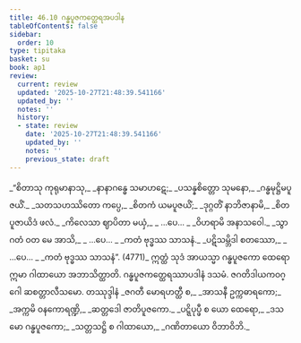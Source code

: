 ```yaml
---
title: 46.10 ဂန္ဓပူဇကတ္ထေရအပဒါန
tableOfContents: false
sidebar:
  order: 10
type: tipitaka
basket: su
book: ap1
review:
  current: review
  updated: '2025-10-27T21:48:39.541166'
  updated_by: ''
  notes: ''
  history:
  - state: review
    date: '2025-10-27T21:48:39.541166'
    updated_by: ''
    notes: ''
    previous_state: draft
---
```



<ReviewStatus review={frontmatter.review} showDetails={true} />

<HypothesisAnnotation frontmatter={frontmatter} />

<DynamicBreadcrumb />

<Division number="63" book="ap1" e="ch" v="20" p="434">

<Paragraph number="5959" type="verses" book="ap1">
_“စိတာသု ကုရုမာနာသု,_  
_နာနာဂန္ဓေ သမာဟဋေ;_  
_ပသန္နစိတ္တော သုမနော,_  
_ဂန္ဓမုဋ္ဌိမပူဇယိံ._  

</Paragraph>

</Division>
<Division number="64" book="ap1" e="ch" v="20" p="434">

<Paragraph number="5960" type="verses" book="ap1">
_သတသဟဿိတော ကပ္ပေ,_  
_စိတကံ ယမပူဇယိံ;_  
_ဒုဂ္ဂတိံ နာဘိဇာနာမိ,_  
_စိတပူဇာယိဒံ ဖလံ._  

</Paragraph>

</Division>
<Division number="65" book="ap1" e="ch" v="20" p="434">

<Paragraph number="5961" type="verses" book="ap1">
_ကိလေသာ ဈာပိတာ မယှံ,_  
_ …ပေ… _  
_ဝိဟရာမိ အနာသဝေါ._  

</Paragraph>

</Division>
<Division number="66" book="ap1" e="ch" v="20" p="434">

<Paragraph number="5962" type="verses" book="ap1">
_သွာဂတံ ဝတ မေ အာသိ,_  
_ …ပေ… _  
_ကတံ ဗုဒ္ဓဿ သာသနံ._  

</Paragraph>

</Division>
<Division number="67" book="ap1" e="ch" v="20" p="434">

<Paragraph number="5963" type="verses" book="ap1">
_ပဋိသမ္ဘိဒါ စတဿော,_  
_ …ပေ… _  
_ကတံ ဗုဒ္ဓဿ သာသနံ”. (4771)_  

</Paragraph>

<Paragraph number="5964" book="ap1">
ဣတ္ထံ သုဒံ အာယသ္မာ ဂန္ဓပူဇကော ထေရော ဣမာ ဂါထာယော အဘာသိတ္ထာတိ.

</Paragraph>
</Division>

<Paragraph number="5965" type="center" book="ap1">
ဂန္ဓပူဇကတ္ထေရဿာပဒါနံ ဒသမံ.



</Paragraph>

<Paragraph number="5966" type="center" book="ap1">
ဇဂတိဒါယကဝဂ္ဂေါ ဆစတ္တာလီသမော.



</Paragraph>

<Paragraph number="5967" type="center" book="ap1">
တဿုဒ္ဒါနံ


</Paragraph>

<Paragraph number="5968" type="verses" book="ap1">
_ဇဂတီ မောရဟတ္ထီ စ,_  
_အာသနီ ဥက္ကဓာရကော;_  
_အက္ကမိ ဝနကောရဏ္ဍိ,_  
_ဆတ္တဒေါ ဇာတိပူဇကော._  

</Paragraph>

<Paragraph number="5969" type="verses" book="ap1">
_ပဋ္ဋိပုပ္ဖီ စ ယော ထေရော,_  
_ဒသမော ဂန္ဓပူဇကော;_  
_သတ္တသဋ္ဌိ စ ဂါထာယော,_  
_ဂဏိတာယော ဝိဘာဝိဘိ._
</Paragraph>